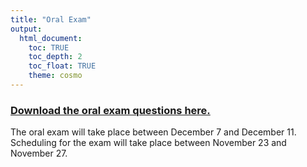 ```yaml
---
title: "Oral Exam"
output: 
  html_document:
    toc: TRUE
    toc_depth: 2
    toc_float: TRUE
    theme: cosmo
---
```


### [**Download the oral exam questions here.**](oral exam.docx)

The oral exam will take place between December 7 and December 11. Scheduling for the exam will take place between November 23 and November 27.